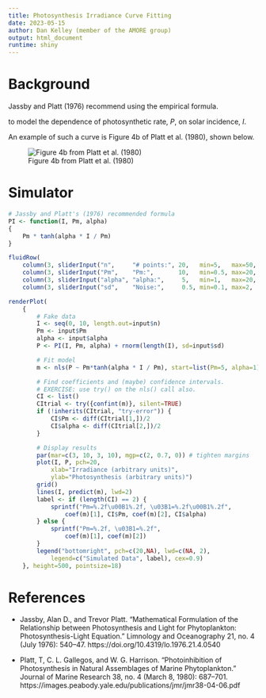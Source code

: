 ```yaml
---
title: Photosynthesis Irradiance Curve Fitting
date: 2023-05-15
author: Dan Kelley (member of the AMORE group)
output: html_document
runtime: shiny
---
```


# Background

Jassby and Platt (1976) recommend using the empirical formula.

\begin{equation}
P = P_{m} \tanh(\alpha I / P_{m})
\end{equation}

\noindent to model the dependence of photosynthetic rate, $P$, on solar
incidence, $I$.


An example of such a curve is Figure 4b of Platt et al. (1980), shown below.

![Figure 4b from Platt et al. (1980)](platt1980fig4b.png)

# Simulator

```r
# Jassby and Platt's (1976) recommended formula
PI <- function(I, Pm, alpha)
{
    Pm * tanh(alpha * I / Pm)
}

fluidRow(
    column(3, sliderInput("n",     "# points:", 20,   min=5,   max=50, step=1)),
    column(3, sliderInput("Pm",    "Pm:",       10,   min=0.5, max=20, step=0.1)),
    column(3, sliderInput("alpha", "alpha:",     5,   min=1,   max=20, step=0.1)),
    column(3, sliderInput("sd",    "Noise:",     0.5, min=0.1, max=2,  step=0.01)))

renderPlot(
    {
        # Fake data
        I <- seq(0, 10, length.out=input$n)
        Pm <- input$Pm
        alpha <- input$alpha
        P <- PI(I, Pm, alpha) + rnorm(length(I), sd=input$sd)

        # Fit model
        m <- nls(P ~ Pm*tanh(alpha * I / Pm), start=list(Pm=5, alpha=1))

        # Find coefficients and (maybe) confidence intervals.
        # EXERCISE: use try() on the nls() call also.
        CI <- list()
        CItrial <- try({confint(m)}, silent=TRUE)
        if (!inherits(CItrial, "try-error")) {
            CI$Pm <- diff(CItrial[1,])/2
            CI$alpha <- diff(CItrial[2,])/2
        }

        # Display results
        par(mar=c(3, 10, 3, 10), mgp=c(2, 0.7, 0)) # tighten margins
        plot(I, P, pch=20,
            xlab="Irradiance (arbitrary units)",
            ylab="Photosynthesis (arbitrary units)")
        grid()
        lines(I, predict(m), lwd=2)
        label <- if (length(CI) == 2) {
            sprintf("Pm=%.2f\u00B1%.2f, \u03B1=%.2f\u00B1%.2f",
                coef(m)[1], CI$Pm, coef(m)[2], CI$alpha)
        } else {
            sprintf("Pm=%.2f, \u03B1=%.2f",
                coef(m)[1], coef(m)[2])
        }
        legend("bottomright", pch=c(20,NA), lwd=c(NA, 2),
            legend=c("Simulated Data", label), cex=0.9)
    }, height=500, pointsize=18)
```

# References

* Jassby, Alan D., and Trevor Platt. “Mathematical Formulation of the
  Relationship between Photosynthesis and Light for Phytoplankton:
  Photosynthesis-Light Equation.” Limnology and Oceanography 21, no. 4 (July
  1976): 540–47.
  https://doi.org/10.4319/lo.1976.21.4.0540

* Platt, T, C. L. Gallegos, and W. G. Harrison. “Photoinhibition of
  Photosynthesis in Natural Assemblages of Marine Phytoplankton.” Journal of
  Marine Research 38, no. 4 (March 8, 1980): 687–701.
  https://images.peabody.yale.edu/publications/jmr/jmr38-04-06.pdf

